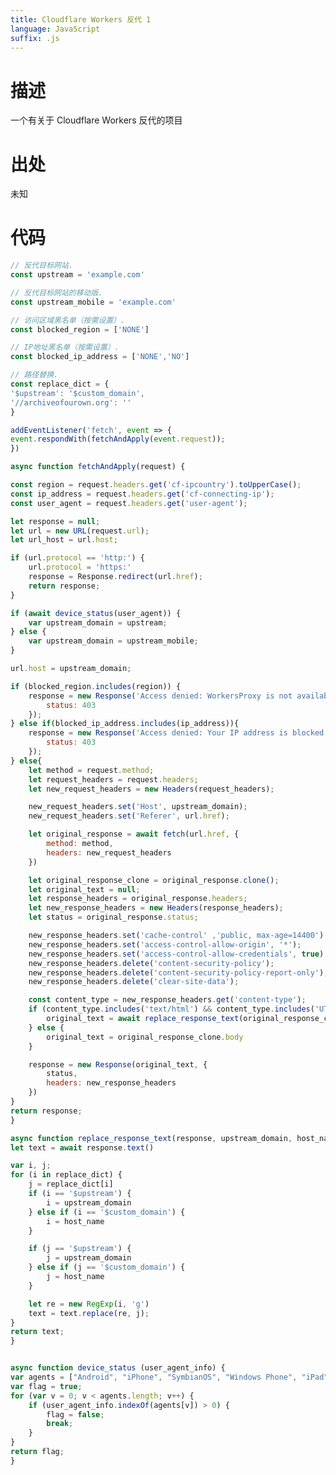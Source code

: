 ```yaml
---
title: Cloudflare Workers 反代 1
language: JavaScript
suffix: .js
---
```


# 描述

一个有关于 Cloudflare Workers 反代的项目

# 出处

未知

# 代码

```JavaScript
// 反代目标网站.
const upstream = 'example.com'

// 反代目标网站的移动版.
const upstream_mobile = 'example.com'

// 访问区域黑名单（按需设置）.
const blocked_region = ['NONE']

// IP地址黑名单（按需设置）.
const blocked_ip_address = ['NONE','NO']

// 路径替换.
const replace_dict = {
'$upstream': '$custom_domain',
'//archiveofourown.org': ''
}

addEventListener('fetch', event => {
event.respondWith(fetchAndApply(event.request));
})

async function fetchAndApply(request) {

const region = request.headers.get('cf-ipcountry').toUpperCase();
const ip_address = request.headers.get('cf-connecting-ip');
const user_agent = request.headers.get('user-agent');

let response = null;
let url = new URL(request.url);
let url_host = url.host;

if (url.protocol == 'http:') {
    url.protocol = 'https:'
    response = Response.redirect(url.href);
    return response;
}

if (await device_status(user_agent)) {
    var upstream_domain = upstream;
} else {
    var upstream_domain = upstream_mobile;
}

url.host = upstream_domain;

if (blocked_region.includes(region)) {
    response = new Response('Access denied: WorkersProxy is not available in your region yet.', {
        status: 403
    });
} else if(blocked_ip_address.includes(ip_address)){
    response = new Response('Access denied: Your IP address is blocked by WorkersProxy.', {
        status: 403
    });
} else{
    let method = request.method;
    let request_headers = request.headers;
    let new_request_headers = new Headers(request_headers);

    new_request_headers.set('Host', upstream_domain);
    new_request_headers.set('Referer', url.href);

    let original_response = await fetch(url.href, {
        method: method,
        headers: new_request_headers
    })

    let original_response_clone = original_response.clone();
    let original_text = null;
    let response_headers = original_response.headers;
    let new_response_headers = new Headers(response_headers);
    let status = original_response.status;

    new_response_headers.set('cache-control' ,'public, max-age=14400')
    new_response_headers.set('access-control-allow-origin', '*');
    new_response_headers.set('access-control-allow-credentials', true);
    new_response_headers.delete('content-security-policy');
    new_response_headers.delete('content-security-policy-report-only');
    new_response_headers.delete('clear-site-data');

    const content_type = new_response_headers.get('content-type');
    if (content_type.includes('text/html') && content_type.includes('UTF-8')) {
        original_text = await replace_response_text(original_response_clone, upstream_domain, url_host);
    } else {
        original_text = original_response_clone.body
    }

    response = new Response(original_text, {
        status,
        headers: new_response_headers
    })
}
return response;
}

async function replace_response_text(response, upstream_domain, host_name) {
let text = await response.text()

var i, j;
for (i in replace_dict) {
    j = replace_dict[i]
    if (i == '$upstream') {
        i = upstream_domain
    } else if (i == '$custom_domain') {
        i = host_name
    }

    if (j == '$upstream') {
        j = upstream_domain
    } else if (j == '$custom_domain') {
        j = host_name
    }

    let re = new RegExp(i, 'g')
    text = text.replace(re, j);
}
return text;
}


async function device_status (user_agent_info) {
var agents = ["Android", "iPhone", "SymbianOS", "Windows Phone", "iPad", "iPod"];
var flag = true;
for (var v = 0; v < agents.length; v++) {
    if (user_agent_info.indexOf(agents[v]) > 0) {
        flag = false;
        break;
    }
}
return flag;
}
```
